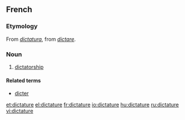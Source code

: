 ==French==

===Etymology===
From {{L.|fr}} ''[[dictatura]]'', from ''[[dictare]]''.

===Noun===
{{fr-noun|f}}

# [[dictatorship]]

====Related terms====
* [[dicter]]

[[et:dictature]]
[[el:dictature]]
[[fr:dictature]]
[[io:dictature]]
[[hu:dictature]]
[[ru:dictature]]
[[vi:dictature]]